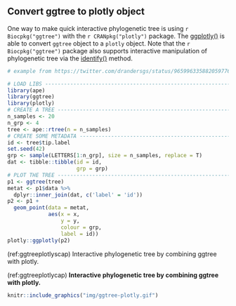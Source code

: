 ## Convert ggtree to plotly object {#plotly}

One way to make quick interactive phylogenetic tree is using `r Biocpkg("ggtree")` with the `r CRANpkg("plotly")` package. The [ggplotly()](https://plotly-r.com/improving-ggplotly.html) is able to convert `ggtree` object to a `plotly` object. Note that the `r Biocpkg("ggtree")` package also supports interactive manipulation of phylogenetic tree via the [identify()](#identify) method.


```r
# example from https://twitter.com/drandersgs/status/965996335882059776

# LOAD LIBS ---------------------------------------------------------------
library(ape)
library(ggtree)
library(plotly)
# CREATE A TREE -------------------------------------------------------------
n_samples <- 20
n_grp <- 4
tree <- ape::rtree(n = n_samples)
# CREATE SOME METADATA ----------------------------------------------------
id <- tree$tip.label
set.seed(42)
grp <- sample(LETTERS[1:n_grp], size = n_samples, replace = T)
dat <- tibble::tibble(id = id,
                      grp = grp)
# PLOT THE TREE -----------------------------------------------------------
p1 <- ggtree(tree)
metat <- p1$data %>%
  dplyr::inner_join(dat, c('label' = 'id'))
p2 <- p1 +
  geom_point(data = metat,
             aes(x = x,
                 y = y,
                 colour = grp,
                 label = id))
plotly::ggplotly(p2)
```


(ref:ggtreeplotlyscap) Interactive phylogenetic tree by combining ggtree with plotly.

(ref:ggtreeplotlycap) **Interactive phylogenetic tree by combining ggtree with plotly.**



```r
knitr::include_graphics("img/ggtree-plotly.gif")
```
